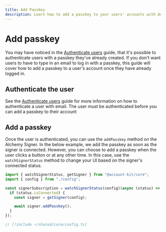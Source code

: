 ```yaml
---
title: Add Passkey
description: Learn how to add a passkey to your users' accounts with Account Kit core.
---
```


# Add passkey

You may have noticed in the [Authenticate users](/wallets/core/authenticate-users) guide, that it's possible to authenticate users with a passkey they've already created. If you don't want users to have to type in an email to log in with a passkey, this guide will cover how to add a passkey to a user's account once they have already logged in.

## Authenticate the user

See the [Authenticate users](/wallets/core/authenticate-users#email-authentication) guide for more information on how to authenticate a user with email. The user must be authenticated before you can add a passkey to their account

## Add a passkey

Once the user is authenticated, you can use the `addPasskey` method on the Alchemy Signer. In the below example, we add the passkey as soon as the signer is connected. However, you can choose to add a passkey when the user clicks a button or at any other time. In this case, use the `watchSignerStatus` method to change your UI based on the signer's connected status.

<CodeBlocks>

```ts twoslash [example.ts]
import { watchSignerStatus, getSigner } from "@account-kit/core";
import { config } from "./config";

const signerSubscription = watchSignerStatus(config)(async (status) => {
  if (status.isConnected) {
    const signer = getSigner(config);

    await signer.addPasskey();
  }
});
```

```ts twoslash [config.ts] filename="config.ts"
// [!include ~/shared/core/config.ts]
```

</CodeBlocks>
